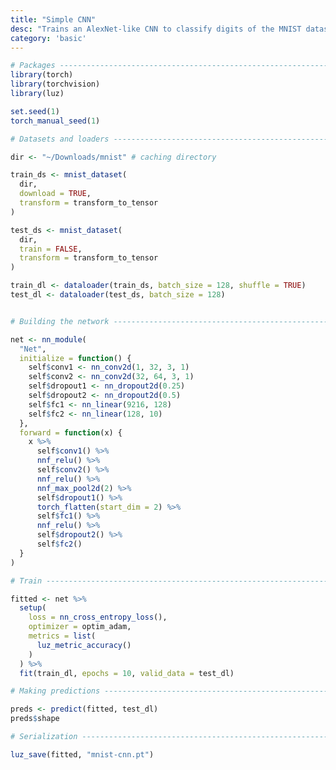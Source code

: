 ```yaml
---
title: "Simple CNN"
desc: "Trains an AlexNet-like CNN to classify digits of the MNIST dataset"
category: 'basic'
---
```



```r
# Packages ----------------------------------------------------------------
library(torch)
library(torchvision)
library(luz)

set.seed(1)
torch_manual_seed(1)

# Datasets and loaders ----------------------------------------------------

dir <- "~/Downloads/mnist" # caching directory

train_ds <- mnist_dataset(
  dir,
  download = TRUE,
  transform = transform_to_tensor
)

test_ds <- mnist_dataset(
  dir,
  train = FALSE,
  transform = transform_to_tensor
)

train_dl <- dataloader(train_ds, batch_size = 128, shuffle = TRUE)
test_dl <- dataloader(test_ds, batch_size = 128)


# Building the network ---------------------------------------------------

net <- nn_module(
  "Net",
  initialize = function() {
    self$conv1 <- nn_conv2d(1, 32, 3, 1)
    self$conv2 <- nn_conv2d(32, 64, 3, 1)
    self$dropout1 <- nn_dropout2d(0.25)
    self$dropout2 <- nn_dropout2d(0.5)
    self$fc1 <- nn_linear(9216, 128)
    self$fc2 <- nn_linear(128, 10)
  },
  forward = function(x) {
    x %>% 
      self$conv1() %>% 
      nnf_relu() %>% 
      self$conv2() %>% 
      nnf_relu() %>% 
      nnf_max_pool2d(2) %>% 
      self$dropout1() %>% 
      torch_flatten(start_dim = 2) %>% 
      self$fc1() %>% 
      nnf_relu() %>% 
      self$dropout2() %>% 
      self$fc2()
  }
)

# Train -------------------------------------------------------------------

fitted <- net %>%
  setup(
    loss = nn_cross_entropy_loss(),
    optimizer = optim_adam,
    metrics = list(
      luz_metric_accuracy()
    )
  ) %>%
  fit(train_dl, epochs = 10, valid_data = test_dl)

# Making predictions ------------------------------------------------------

preds <- predict(fitted, test_dl)
preds$shape

# Serialization -----------------------------------------------------------

luz_save(fitted, "mnist-cnn.pt")
```


